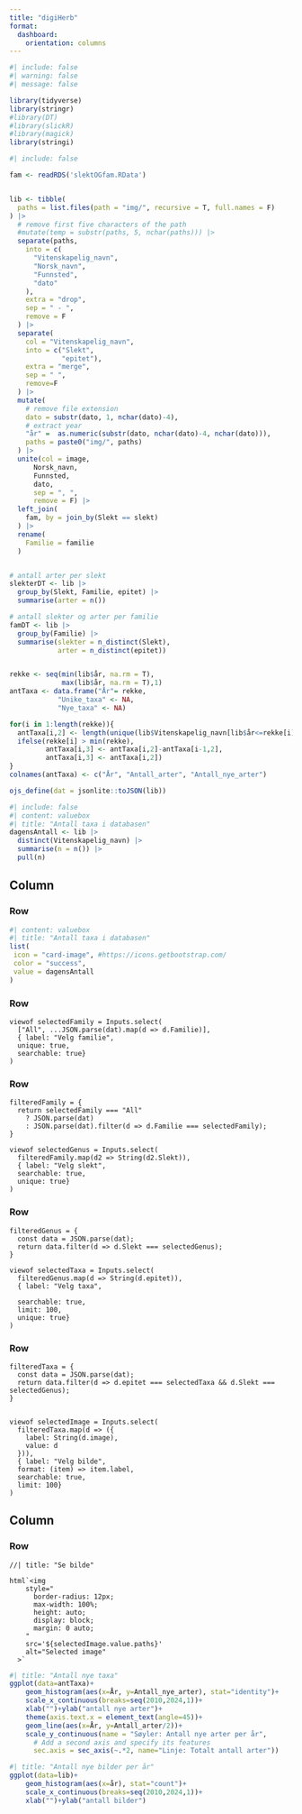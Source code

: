 ```yaml
---
title: "digiHerb"
format: 
  dashboard:
    orientation: columns
---
```


```r
#| include: false
#| warning: false
#| message: false

library(tidyverse)
library(stringr)
#library(DT)
#library(slickR)
#library(magick)
library(stringi)
```


```r
#| include: false

fam <- readRDS('slektOGfam.RData')


lib <- tibble(
  paths = list.files(path = "img/", recursive = T, full.names = F)
) |>
  # remove first five characters of the path
  #mutate(temp = substr(paths, 5, nchar(paths))) |>
  separate(paths,
    into = c(
      "Vitenskapelig_navn",
      "Norsk_navn",
      "Funnsted",
      "dato"
    ),
    extra = "drop",
    sep = " - ",
    remove = F
  ) |>
  separate(
    col = "Vitenskapelig_navn",
    into = c("Slekt", 
             "epitet"),
    extra = "merge",
    sep = " ",
    remove=F
  ) |>
  mutate(
    # remove file extension
    dato = substr(dato, 1, nchar(dato)-4),
    # extract year
    "år" =  as.numeric(substr(dato, nchar(dato)-4, nchar(dato))),
    paths = paste0("img/", paths)
  ) |>
  unite(col = image, 
      Norsk_navn,
      Funnsted,
      dato,
      sep = ", ",
      remove = F) |>
  left_join(
    fam, by = join_by(Slekt == slekt)
  ) |>
  rename(
    Familie = familie
  ) 


# antall arter per slekt
slekterDT <- lib |>
  group_by(Slekt, Familie, epitet) |>
  summarise(arter = n())

# antall slekter og arter per familie
famDT <- lib |>
  group_by(Familie) |>
  summarise(slekter = n_distinct(Slekt),
            arter = n_distinct(epitet))


rekke <- seq(min(lib$år, na.rm = T), 
             max(lib$år, na.rm = T),1)
antTaxa <- data.frame("År"= rekke,
            "Unike_taxa" <- NA,
            "Nye_taxa" <- NA)

for(i in 1:length(rekke)){
  antTaxa[i,2] <- length(unique(lib$Vitenskapelig_navn[lib$år<=rekke[i]]))
  ifelse(rekke[i] > min(rekke),  
         antTaxa[i,3] <- antTaxa[i,2]-antTaxa[i-1,2],
         antTaxa[i,3] <- antTaxa[i,2])
}
colnames(antTaxa) <- c("År", "Antall_arter", "Antall_nye_arter")

ojs_define(dat = jsonlite::toJSON(lib))
```

```r
#| include: false
#| content: valuebox
#| title: "Antall taxa i databasen"
dagensAntall <- lib |>
  distinct(Vitenskapelig_navn) |>
  summarise(n = n()) |>
  pull(n)
```




## Column {width="35%"}

### Row {height="15%"}

```r
#| content: valuebox
#| title: "Antall taxa i databasen"
list(
 icon = "card-image", #https://icons.getbootstrap.com/
 color = "success",
 value = dagensAntall
)
```

### Row {height="10%"}

```ojs
viewof selectedFamily = Inputs.select(
  ["All", ...JSON.parse(dat).map(d => d.Familie)], 
  { label: "Velg familie",
  unique: true,
  searchable: true}
)
```

### Row {height="10%"}

```ojs
filteredFamily = {
  return selectedFamily === "All" 
    ? JSON.parse(dat)                   
    : JSON.parse(dat).filter(d => d.Familie === selectedFamily); 
}

viewof selectedGenus = Inputs.select(
  filteredFamily.map(d2 => String(d2.Slekt)),
  { label: "Velg slekt",
  searchable: true,
  unique: true}
)
```

### Row {height="10%"}


```ojs
filteredGenus = {
  const data = JSON.parse(dat);
  return data.filter(d => d.Slekt === selectedGenus); 
}

viewof selectedTaxa = Inputs.select(
  filteredGenus.map(d => String(d.epitet)),
  { label: "Velg taxa",
  
  searchable: true,
  limit: 100,
  unique: true}
)
```


### Row {height="10%"}


```ojs

filteredTaxa = {
  const data = JSON.parse(dat);
  return data.filter(d => d.epitet === selectedTaxa && d.Slekt === selectedGenus); 
}


viewof selectedImage = Inputs.select(
  filteredTaxa.map(d => ({
    label: String(d.image),  
    value: d
  })),
  { label: "Velg bilde",
  format: (item) => item.label,
  searchable: true,
  limit: 100}
)
```


## Column {width="65%"}

### Row {.tabset}
```ojs
//| title: "Se bilde"

html`<img 
    style="
      border-radius: 12px;
      max-width: 100%;
      height: auto;
      display: block;
      margin: 0 auto;
    "
    src='${selectedImage.value.paths}'
    alt="Selected image"
  >`
```

```r
#| title: "Antall nye taxa"
ggplot(data=antTaxa)+
    geom_histogram(aes(x=År, y=Antall_nye_arter), stat="identity")+
    scale_x_continuous(breaks=seq(2010,2024,1))+
    xlab("")+ylab("antall nye arter")+
    theme(axis.text.x = element_text(angle=45))+
    geom_line(aes(x=År, y=Antall_arter/2))+
    scale_y_continuous(name = "Søyler: Antall nye arter per år",
      # Add a second axis and specify its features
      sec.axis = sec_axis(~.*2, name="Linje: Totalt antall arter"))
```

```r
#| title: "Antall nye bilder per år"
ggplot(data=lib)+
    geom_histogram(aes(x=år), stat="count")+
    scale_x_continuous(breaks=seq(2010,2024,1))+
    xlab("")+ylab("antall bilder")
```
